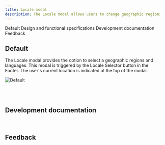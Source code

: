 ```yaml
---
title: Locale modal
description: The Locale modal allows users to change geographic regions and languages.
---
```



<ComponentDescription name="Locale modal" type="ui" />

<AnchorLinks>

<AnchorLink>Default</AnchorLink>
<AnchorLink>Design and functional specifications</AnchorLink>
<AnchorLink>Development documentation</AnchorLink>
<AnchorLink>Feedback</AnchorLink>

</AnchorLinks>

## Default

The Locale modal provides the option to select a geographic regions and languages. This modal is triggered by the Locale Selector button in the Footer. The user's current location is indicated at the top of the modal.

![Default](../../images/component/locale-modal/default-locale-modal.jpg)

<br />

<SpecLinks name="Locale modal" design="https://ibm.box.com/s/nwy0fyiw6mu3qwd3p882pnqmit93rfa5" />

<br />

## Development documentation

<ComponentStatus name="Locale modal" type="ui" />

<br />

## Feedback

<ComponentFeedback />
